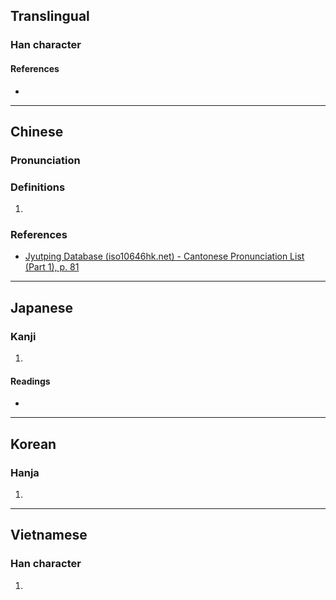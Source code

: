 {{character info}}
==Translingual==

===Han character===
{{Han char|rn=30|rad=口|as=10|sn=13|four=61094|canj=RYPD,XRYPD|ids=⿰口柴}}

====References====
* {{Han ref|kx=0198.040|dkj=03920|dj=0419.160|hdz=10667.020|uh=558D|ud=21901|bh=DCD7|bd=56535}}

----

==Chinese==
{{zh-forms}}

===Pronunciation===
{{zh-pron
|m=chái
|c=caai4
|mc=y
|oc=y
|cat=
}}

===Definitions===
{{zh-hanzi}}

# {{rfdef|zh|sort=口10}}

===References===
* [http://www.iso10646hk.net/jp/document/download.jsp Jyutping Database (iso10646hk.net) - Cantonese Pronunciation List (Part 1), p. 81]

----

==Japanese==

===Kanji===
{{ja-kanji|grade=|rs=口10}}

# {{rfdef|ja|sort=口10}}

====Readings====
* {{ja-readings|on=[[さい]] (sai), [[ぜ]] (ze)|kun=}}

----

==Korean==

===Hanja===
{{ko-hanja|hangeul=재|rv=jae|mr=chae}}

# {{rfdef|ko|sort=口10}}

----

==Vietnamese==

===Han character===
{{vi-readings|reading=rầy|rs=口10}}

# {{rfdef|vi|sort=口10}}